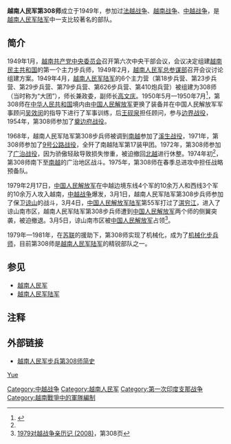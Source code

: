 {{Infobox Military Unit
|unit_name=越南人民军第308师
|image=[[Tập_tin:Dai_doan_308_Bac_Ho.jpg|150px]]
|caption=1954年9月19日时，[[越南共产党中央委员会总书记|越南共产党主席]][[胡志明|胡志明]]对越南人民军陆军第308步兵师第102团讲话
|nickname=
|motto=
|themesong=
|colors=
|march=
|ceremonial_chief=
|type=[[师_(军事)|步兵师]]
|branch=[[越南人民军陆军|越南人民军陆军]]
|dates=1949年至今
|country={{越南}}
|command_structure=
|size=
|specialization=
|challenge=
|response=
|current_commander= 
|garrison=
|battles= [[法越战争|法越战争]]<br>[[越南战争|越南战争]]<br>[[中越战争|中越战争]]
|notable_commanders=
|anniversaries=
|identification_symbol=
|identification_symbol_label=
|identification_symbol_2=
|identification_symbol_2_label=
}}
'''越南人民军第308师'''成立于1949年，参加过[[法越战争|法越战争]]、[[越南战争|越南战争]]、[[中越战争|中越战争]]，是[[越南人民军陆军|越南人民军陆军]]中一支比较著名的部队。

==简介==
1949年1月，[[越南共产党中央委员会|越南共产党中央委员会]]召开第六次中央干部会议，会议决定组建[[越南民主共和国|越南民主共和国]]的第一个主力步兵师，1949年2月，[[越南人民军总参谋部|越南人民军总参谋部]]召开会议讨论组建方案。1949年4月，[[越南人民军陆军|越南人民军陆军]]的6个主力营（第18步兵营、第23步兵营、第29步兵营、第79步兵营、第626步兵营、第410炮兵营）被组建为308师（当时称为“大团”），师长兼政委{{link-vi|王承武|Vương Thừa Vũ}}，副师长[[高文庆|高文庆]]。1950年5月—1950年7月<ref name="A01">{{Cite web |url=http://www.warchina.com/junshilishi/2011-10-20/130979_4.html |title=越南人民军步兵第308师简史 |access-date=2013-11-15 |archive-url=https://web.archive.org/web/20150610210757/http://www.warchina.com/junshilishi/2011-10-20/130979_4.html |archive-date=2015-06-10 |dead-url=yes }}</ref>，第308师在[[中华人民共和国|中华人民共和国]]境内由[[中国人民解放军|中国人民解放军]]更换了装备并在中国人民解放军军事顾问[[吴效闵|吴效闵]]的指导下进行了军事训练，后[[王砚泉|王砚泉]]担任顾问，参与[[边界战役|边界战役]]，1954年，第308师参加了[[奠边府战役|奠边府战役]]。 

1968年，越南人民军陆军第308步兵师被调到[[南越|南越]]参加了[[溪生战役|溪生战役]]，1971年，第308师参加了[[9号公路战役|9号公路战役]]，全歼了南越陆军第17装甲团。1972年，第308师参加了[[广治战役|广治战役]]，因为骄傲轻敌导致损失惨重，被迫撤回[[北越|北越]]进行休整。1974年初<ref name="A01"></ref>，第308师南下至[[南越|南越]]的广治地区战斗。1975年，第308师在春季总进攻中担任战略预备队。

1979年2月17日，[[中国人民解放军|中国人民解放军]]在中越边境东线4个军的10余万人和西线3个军的10余万人攻入越南，[[中越战争|中越战争]]爆发，3月1日，越南人民军陆军第308步兵师参加了保卫[[谅山|谅山]]的战斗，3月4日，[[中国人民解放军陆军|中国人民解放军陆军]]第55军打过了[[淇穷江|淇穷江]]，进入了谅山南市区，越南人民军陆军第308步兵师遭到[[中国人民解放军|中国人民解放军]]两个师的侧翼突袭，被迫撤退。3月5日，谅山南市区被[[中国人民解放军|中国人民解放军]]占领<ref name="ReferenceC">[[#1979对越战争亲历记|1979对越战争亲历记 (2008)]]，第308页</ref>。

1979年—1981年，在[[苏联|苏联]]的援助下，第308师实现了机械化，成为了[[机械化步兵|机械化步兵师]]，目前第308师是[[越南人民军陆军|越南人民军陆军]]的精锐部队之一。

==参见==
*[[越南人民军|越南人民军]]
*[[越南人民军陆军|越南人民军陆军]]

== 注释 ==
<div style="font-size: 10.5pt; line-height:190%">
<references />
</div>

== 外部链接 ==
*{{Zh-cn icon}} [https://web.archive.org/web/20150610210757/http://www.warchina.com/junshilishi/2011-10-20/130979_4.html 越南人民军步兵第308师简史]
[[分类:越南的师级单位|Yue]]
[[Category:中越战争|Category:中越战争]]
[[Category:越南人民军|Category:越南人民军]]
[[Category:第一次印度支那战争|Category:第一次印度支那战争]]
[[Category:越南戰爭中的軍隊編制|Category:越南戰爭中的軍隊編制]]
